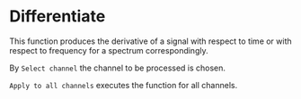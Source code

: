 # Differentiate

This function produces the derivative of a signal with respect to time or with respect to frequency for a spectrum correspondingly.

By ``Select channel`` the channel to be processed is chosen.

``Apply to all channels`` executes the function for all channels.
